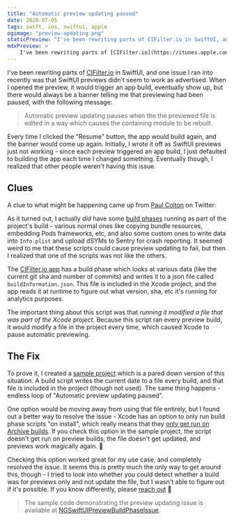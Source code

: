 ```yaml
---
title: "Automatic preview updating paused"
date: 2020-07-05
tags: swift, ios, swiftui, apple
ogimage: "preview-updating.png"
staticPreview: "I've been rewriting parts of CIFilter.io in SwiftUI, and one issue I ran into recently was that SwiftUI previews didn't seem to work as advertised. When I opened the preview, it would trigger an app build, eventually show up, but there would always be a banner telling me that previewing had been paused..."
mdxPreview: >
    I've been rewriting parts of [CIFilter.io](https://itunes.apple.com/us/app/cifilter-io/id1457458557?mt=8) in SwiftUI, and one issue I ran into recently was that SwiftUI previews didn't seem to work as advertised. When I opened the preview, it would trigger an app build, eventually show up, but there would always be a banner telling me that previewing had been paused...
---
```


I've been rewriting parts of [CIFilter.io](https://itunes.apple.com/us/app/cifilter-io/id1457458557?mt=8) in SwiftUI, and one issue I ran into recently was that SwiftUI previews didn't seem to work as advertised. When I opened the preview, it would trigger an app build, eventually show up, but there would always be a banner telling me that previewing had been paused, with the following message:

> Automatic preview updating pauses when the the previewed file is edited in a way which causes the containing module to be rebuilt.

Every time I clicked the "Resume" button, the app would build again, and the banner would come up again. Initially, I wrote it off as SwiftUI previews just not working - since each preview triggered an app build, I just defaulted to building the app each time I changed something. Eventually though, I realized that other people weren't having this issue.

## Clues

A clue to what might be happening came up from [Paul Colton](https://twitter.com/paulcolton) on Twitter:

<Tweet tweetId="1279072572471050240" />

As it turned out, I actually _did_ have some [build phases](https://github.com/noahsark769/cifilter.io/blob/97734a91559267bcf9c2b5e85c4e6e00d04c1230/iOS/CIFilter.io.xcodeproj/project.pbxproj#L605) running as part of the project's build - various normal ones like copying bundle resources, embedding Pods frameworks, etc, and also some custom ones to write data into `Info.plist` and upload dSYMs to Sentry for crash reporting. It seemed weird to me that these scripts could cause preview updating to fail, but then I realized that one of the scripts was not like the others.

The [CIFilter.io app](https://itunes.apple.com/us/app/cifilter-io/id1457458557?mt=8) has a build phase which looks at various data (like the current git sha and number of commits) and writes it to a json file called `buildInformation.json`. This file is included in the Xcode project, and the app reads it at runtime to figure out what version, sha, etc it's running for analytics purposes.

The important thing about this script was that _running it modified a file that was part of the Xcode project_. Because this script ran every preview build, it would modify a file in the project every time, which caused Xcode to pause automatic previewing.

## The Fix
To prove it, I created a [sample project](https://github.com/noahsark769/NGSwiftUIPreviewBuildPhaseIssue) which is a pared down version of this situation. A build script writes the current date to a file every build, and that file is included in the project (though not used). The same thing happens - endless loop of "Automatic preview updating paused".

One option would be moving away from using that file entirely, but I found out a better way to resolve the issue - Xcode has an option to only run build phase scripts "on install", which really means that they [only get run on Archive builds](https://twitter.com/noahsark769/status/1279816240874188800?s=20). If you check this option in the sample project, the script doesn't get run on preview builds, the file doesn't get updated, and previews work magically again. 🙌

<CaptionedImage max={250} filename="preview-updating.png" caption="This green indicator is what you want to see" alt="Image of the green circle indicating that automatic previewing in Xcode is enabled" />

Checking this option worked great for my use case, and completely resolved the issue. It seems this is pretty much the only way to get around this, though - I tried to look into whether you could detect whether a build was for previews only and not update the file, but I wasn't able to figure out if it's possible. If you know differently, please [reach out](https://twitter.com/noahsark769) 👋

> The sample code demonstrating the preview updating issue is available at [NGSwiftUIPreviewBuildPhaseIssue](https://github.com/noahsark769/NGSwiftUIPreviewBuildPhaseIssue).
